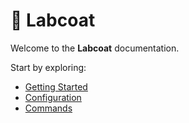 # 🧪 Labcoat

Welcome to the **Labcoat** documentation.

Start by exploring:

- [Getting Started](/getting-started)
- [Configuration](/configuration)
- [Commands](/commands/compile)
